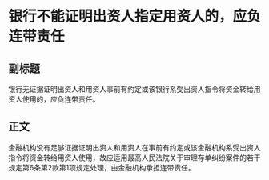 # 银行不能证明出资人指定用资人的，应负连带责任
## 副标题
银行无证据证明出资人和用资人事前有约定或该银行系受出资人指令将资金转给用资人使用的，应负连带责任。
## 正文
金融机构没有足够证据证明出资人和用资人在事前有约定或该金融机构系受出资人指令将资金转给用资人使用，故应适用最高人民法院关于审理存单纠纷案件的若干规定第6条第2款第1项规定处理，由金融机构承担连带责任。